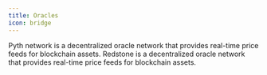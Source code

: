 ```yaml
---
title: Oracles
icon: bridge
---
```


<CardGroup cols={2}>
<Card title="Pyth" href="https://pyth.network" img="/images/logos/pyth.jpg">
Pyth network is a decentralized oracle network that provides real-time price feeds for blockchain assets.
</Card>

<Card title="Redstone" href="https://redstone.finance" img="/images/logos/redstone.png">
Redstone is a decentralized oracle network that provides real-time price feeds for blockchain assets.
</Card>
</CardGroup>
